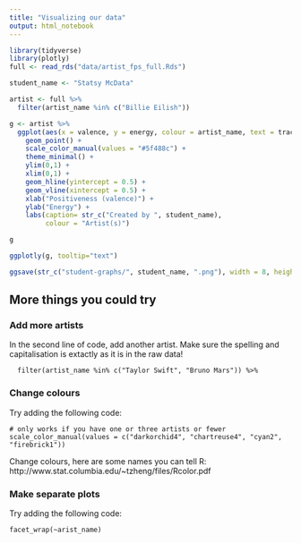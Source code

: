 ```yaml
---
title: "Visualizing our data"
output: html_notebook
---
```


```r
library(tidyverse)
library(plotly)
full <- read_rds("data/artist_fps_full.Rds")
```


```r
student_name <- "Statsy McData"

artist <- full %>% 
  filter(artist_name %in% c("Billie Eilish"))

g <- artist %>% 
  ggplot(aes(x = valence, y = energy, colour = artist_name, text = track_name)) +
    geom_point() +
    scale_color_manual(values = "#5f488c") +
    theme_minimal() +
    ylim(0,1) +
    xlim(0,1) +
    geom_hline(yintercept = 0.5) +
    geom_vline(xintercept = 0.5) +
    xlab("Positiveness (valence)") +
    ylab("Energy") + 
    labs(caption= str_c("Created by ", student_name), 
         colour = "Artist(s)") 

g 

ggplotly(g, tooltip="text")

ggsave(str_c("student-graphs/", student_name, ".png"), width = 8, height = 5.2, bg = "white", dpi = 300)

```




## More things you could try


### Add more artists

In the second line of code, add another artist. Make sure the spelling and capitalisation is extactly as it is in the raw data!

```
  filter(artist_name %in% c("Taylor Swift", "Bruno Mars")) %>% 
```  

### Change colours
Try adding the following code:
```
# only works if you have one or three artists or fewer
scale_color_manual(values = c("darkorchid4", "chartreuse4", "cyan2", "firebrick1"))
```

Change colours, here are some names you can tell R: http://www.stat.columbia.edu/~tzheng/files/Rcolor.pdf

### Make separate plots
Try adding the following code:
```
facet_wrap(~arist_name)
```
